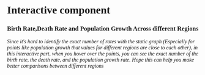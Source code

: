 # Interactive component
```{=html}
<html lang="en">
  <head>
    <meta charset="utf-8">
    <title>Interactive</title>
    <script src="https://d3js.org/d3.v7.js">  </script>
    <style>
      * {
        font-family: Times New Roman;
      }
      text {
        font-size: 12px;
      }
      div.tooltip {
        fill = blue;
      }
      circle:hover {
        fill: #ffb900;
      }
    </style>
      <div>
      <h3>  Birth Rate,Death Rate and Population Growth Across different Regions</h3>
      <p> <i>  Since it's hard to identify the exact number of rates with the static graph (Especially for points like population growth that values for different regions are close to each other), in this interactive part, when you hover over the points, you can see the exact number of the birth rate, the death rate, and the population growth rate. Hope this can help you make better comparisons between different regions</i></p>
    </div>
    
    <div id="plot"></div>
    
  </head>
  <body>
    
    <script type="text/javascript">
    
    //Set weight and height
        var w = 850;
        var h = 500;
        var margin = {top: 25, right: 100, bottom: 50, left: 150};
        var innerHeight = h - margin.top - margin.bottom;
        var innerWidth = w - margin.left - margin.right;
    
      // create SVG element
        var svg = d3.select("div#plot")
          .append("svg")
          .attr("width", w)
          .attr("height", h)
    
        // create background rectangle
       svg.append("rect")
          .attr("width", w)
          .attr("height", h)
          .attr("fill", "#e1e1e1");
    
        // create plot group  
        svg.append("g")
          .attr("id", "plot")
          .attr("transform", `translate (${margin.left}, ${margin.top})`);
    
    
        //Dataset
        var data = [
          {"country_name":"Least developed countries",
          "rbirth": 45.662,
          "rdeath": 18.008,
          "gpop": 2.533
        },
          {"country_name":"OECD members",
          "rbirth": 17.489,
          "rdeath": 9.006,
          "gpop": 0.938
        },
          {"country_name":"Low income",
          "rbirth": 46.272,
          "rdeath": 18.096,
          "gpop": 2.515
        },
          {"country_name":"Lower middle income",
          "rbirth": 37.326,
          "rdeath": 12.917,
          "gpop": 2.463
        },
          {"country_name":"Middle income",
          "rbirth": 29.551,
          "rdeath": 10.101,
          "gpop": 1.967
        },
          {"country_name":"Upper middle income",
          "rbirth": 22.060,
          "rdeath": 7.388,
          "gpop": 1.496
        },
          {"country_name":"High income",
          "rbirth": 15.603,
          "rdeath": 9.034,
          "gpop": 0.821
        }
        ]
      
    
        // ADD: create scales
        var xScale = d3.scaleLinear()
          .domain([0, 50])
          .range([0, innerWidth-100]);

        var yScale = d3.scaleBand()
          .domain(["Least developed countries", "OECD members", "Low income", "Lower middle income", "Middle income", "Upper middle income", "High income"])
          .range([0, innerHeight]);
      
        var xAxis = d3.axisBottom().scale(xScale);

        var yAxis = d3.axisLeft().scale(yScale);
    
        svg.append("g")
          .attr("class", "xAxis")
          .attr("transform", `translate (${margin.left}, ${h - margin.bottom})`).call(xAxis);
    
        svg.append("g")
          .attr("class", "yAxis")
          .attr("transform", `translate (${margin.left}, ${margin.top})`)
          .call(yAxis);


        // ADD: create plot group 
        var plot = svg.append("g")
          .attr("id", "plot")
          .attr("transform", `translate (${margin.left}, ${yScale.bandwidth()/2 + margin.top})`)
          .selectAll("circle", "line");
      
    
        // ADD: create grid lines
        plot.data(data)
          .enter()
          .append("line")
          .attr("x1", d => 0)
          .attr("y1", d => yScale(d.country_name))
          .attr("x2", d => innerWidth - 100)
          .attr("y2", d => yScale(d.country_name))
          .attr("stroke", "grey")
          .attr("stroke-width", 0.5);
    
        // ADD: create circles
        plot.data(data)
          .enter()
          .append("circle")
          .attr("cx", d => xScale(d.rbirth))
          .attr("cy", d => yScale(d.country_name) )
          .attr("r", 2.5)
          .attr("fill", "#b7410e")
          .on("mouseover", function(event, d) {
            var xcoord = +d3.select(event.currentTarget).attr("cx") + 2
            var ycoord = +d3.select(event.currentTarget).attr("cy") - 2
            svg.select("g#plot")
              .append("text")
              .attr("id", "tooltip")
              .attr("x", xcoord)
              .attr("y", ycoord)
              .text(d.rbirth);
                 })
          .on("mouseout", function() {
              d3.select("#tooltip").remove();
                 }
                 );

        plot.data(data)
          .enter()
          .append("circle")
          .attr("cx", d => xScale(d.rdeath))
          .attr("cy", d => yScale(d.country_name) )
          .attr("r", 2.5)
          .attr("fill", "#445597")
          .on("mouseover", function(event, d) {
            var xcoord = +d3.select(event.currentTarget).attr("cx") + 2
            var ycoord = +d3.select(event.currentTarget).attr("cy") - 2
            svg.select("g#plot")
              .append("text")
              .attr("id", "tooltip")
              .attr("x", xcoord)
              .attr("y", ycoord)
              .text(d.rdeath);
                 })
          .on("mouseout", function() {
              d3.select("#tooltip").remove();
                 }
                 );
        
        plot.data(data)
          .enter()
          .append("circle")
          .attr("cx", d => xScale(d.gpop))
          .attr("cy", d => yScale(d.country_name) )
          .attr("r", 2.5)
          .attr("fill", "#25b5af")
          .on("mouseover", function(event, d) {
            var xcoord = +d3.select(event.currentTarget).attr("cx") + 2
            var ycoord = +d3.select(event.currentTarget).attr("cy") - 2
            svg.select("g#plot")
              .append("text")
              .attr("id", "tooltip")
              .attr("x", xcoord)
              .attr("y", ycoord)
              .text(d.gpop);
                 })
          .on("mouseout", function() {
              d3.select("#tooltip").remove();
                 }
                 );
        
        // ADD: Legend
        svg.append("circle").attr("cx",innerWidth + 90).attr("cy",100).attr("r", 3).style("fill", "#b7410e")
        svg.append("circle").attr("cx",innerWidth + 90).attr("cy",130).attr("r", 3).style("fill", "#445597")
        svg.append("circle").attr("cx",innerWidth + 90).attr("cy",160).attr("r", 3).style("fill", "#25b5af")
        
        svg.append("text").attr("x", innerWidth + 100).attr("y", 100).text("Birth Rate").style("font-size", "15px").attr("alignment-baseline","middle")
        svg.append("text").attr("x", innerWidth + 100).attr("y", 130).text("Death Rate").style("font-size", "15px").attr("alignment-baseline","middle")
        svg.append("text").attr("x", innerWidth + 100).attr("y", 160).text("Population").style("font-size", "15px").attr("alignment-baseline","middle")
        svg.append("text").attr("x", innerWidth + 100).attr("y", 175).text("Growth").style("font-size", "15px").attr("alignment-baseline","middle")
             
        // ADD: create caption
        d3.select("div#plot")
          .append("div")
          .style("padding", "10px")
          .append("a")
          .attr("href", "https://databank.worldbank.org/source/health-nutrition-and-population-statistics")
          .text("Data source:  World Bank’s database “Health Nutrition and Population Statistics”");
          
          
        </script>
    </body>
</html>
```